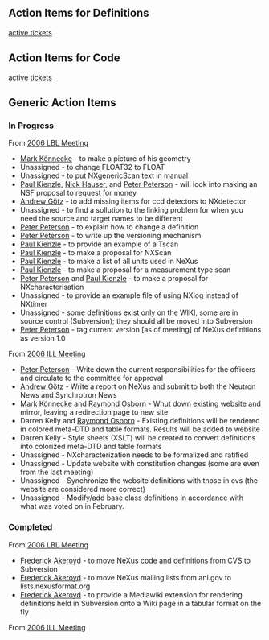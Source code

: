 == Action Items for Definitions ==
[http://trac.nexusformat.org/definitions/report/1|Definitions active tickets]
== Action Items for Code ==
[http://trac.nexusformat.org/code/report/1|Code active tickets]
== Generic Action Items ==
===In Progress===
From [[Media:NIAC2006LBL_minutes.pdf|2006 LBL Meeting]]
* [[User:Mark Koennecke|Mark Könnecke]] - to make a picture of his geometry
* Unassigned - to change FLOAT32 to FLOAT
* Unassigned - to put NXgenericScan text in manual
* [[User:Paul Kienzle|Paul Kienzle]], [[User:nick|Nick Hauser]], and [[User:Peter Peterson|Peter Peterson]] - will look into making an NSF proposal to request for money
* [[User:Andy Gotz|Andrew Götz]] - to add missing items for ccd detectors to NXdetector
* Unassigned - to find a sollution to the linking problem for when you need the source and target names to be different
* [[User:Peter Peterson|Peter Peterson]] - to explain how to change a definition
* [[User:Peter Peterson|Peter Peterson]] - to write up the versioning mechanism
* [[User:Paul Kienzle|Paul Kienzle]] - to provide an example of a Tscan
* [[User:Paul Kienzle|Paul Kienzle]] - to make a proposal for NXScan
* [[User:Paul Kienzle|Paul Kienzle]] - to make a list of all units used in NeXus
* [[User:Paul Kienzle|Paul Kienzle]] -  to make a proposal for a measurement type scan
* [[User:Peter Peterson|Peter Peterson]] and [[User:Paul Kienzle|Paul Kienzle]] - to make a proposal for NXcharacterisation
* Unassigned - to provide an example file of using NXlog instead of NXtimer
* Unassigned - some definitions exist only on the WIKI, some are in source control (Subversion); they should all be moved into Subversion
* [[User:Peter Peterson|Peter Peterson]] - tag current version [as of meeting] of NeXus definitions as version 1.0

From [[Media:NIAC2006minutes.pdf|2006 ILL Meeting]]
* [[User:Peter Peterson|Peter Peterson]] - Write down the current responsibilities for the officers and circulate to the committee for approval
* [[User:Andy Gotz|Andrew Götz]] - Write a report on NeXus and submit to both the Neutron News and Synchrotron News
* [[User:Mark Koennecke|Mark Könnecke]] and [[User:Ray Osborn|Raymond Osborn]] - Whut down existing website and mirror, leaving a redirection page to new site
* Darren Kelly and [[User:Ray Osborn|Raymond Osborn]] - Existing definitions will be rendered in colored meta-DTD and table formats. Results will be added to website
* Darren Kelly - Style sheets (XSLT) will be created to convert definitions into colorized meta-DTD and table formats
* Unassigned - NXcharacterization needs to be formalized and ratified
* Unassigned - Update website with constitution changes (some are even from the last meeting)
* Unassigned - Synchronize the website definitions with those in cvs (the website are considered more correct)
* Unassigned - Modify/add base class definitions in accordance with what was voted on in February.

===Completed===
From [[Media:NIAC2006LBL_minutes.pdf|2006 LBL Meeting]]
* [[User:Freddie Akeroyd|Frederick Akeroyd]] - to move NeXus code and definitions from CVS to Subversion
* [[User:Freddie Akeroyd|Frederick Akeroyd]] - to move NeXus mailing lists from anl.gov to lists.nexusformat.org
* [[User:Freddie Akeroyd|Frederick Akeroyd]] - to provide a Mediawiki extension for rendering definitions held in Subversion onto a Wiki page in a tabular format on the fly

From [[Media:NIAC2006minutes.pdf|2006 ILL Meeting]]